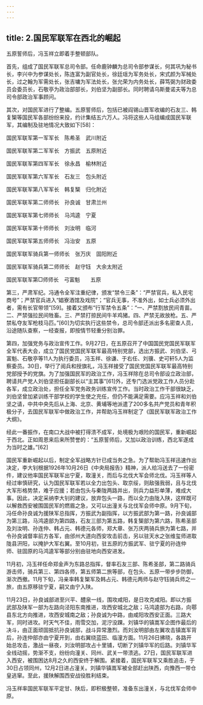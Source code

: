 ```yaml
---
---
---
```

title: 2.国民军联军在西北的崛起
---




五原誓师后，冯玉祥立即着手整顿部队。

首先，组成了国民军联军总司令部。任命鹿钟麟为总司令部参谋长，何其巩为秘书长，李兴中为参谋处长，陈连富为副官处长，徐廷瑶为军务处长，宋式颜为军械处长，过之翰为军需处长，张吉墉为军法处长，张允荣为内务处长，薛笃弼为财政委员会委员长，石敬亭为政治部部长，刘伯坚为副部长。同时聘请乌斯曼诺夫等为总司令部政治军事顾问。

其次，对国民军进行了整编。五原誓师后，包括已被阎锡山晋军收编的石友三、韩复榘等国民军各部纷纷来投，约计集结五六万人。冯将这些人马组编成国民军联军，其编制及驻地情况大致如下[58]：

国民军联军第一军军长　陈希圣　武川附近

国民军联军第二军军长　方振武　五原附近

国民军联军第四军军长　徐永昌　榆林附近

国民军联军第六军军长　石友三　包头附近

国民军联军第八军军长　韩复榘　归化附近

国民军联军第二师师长　孙良诚　甘肃兰州

国民军联军第七师师长　马鸿逵　宁夏

国民军联军第十师师长　刘汝明　临河

国民军联军第五师师长　冯治安　五原

国民军联军骑兵第一师师长　张万庆　固阳附近

国民军联军骑兵第二师师长　赵守钰　大余太附近

国民军联军第□师师长　弓富魁　　五原

第三，严肃军纪。冯通令全军注重纪律，颁发“禁令三条”：“严禁官兵，私入民宅商号”；严禁官兵进入“娼寮酒馆及戏院”；“官兵无事，不准外出，如士兵必须外出者，需有长官带领”[59]。接着又颁布“行军禁令五条”：“一、严禁割放民间青苗。二、严禁强拉民间牲畜。三、严禁打掠民间牛羊鸡猪。四、严禁无故放枪。五、严禁私夺友军枪枝马匹。”[60]为切实执行这些禁令，总司令部还派出多名密查人员，沿途随队查察，一经查报，即按情节轻重分别治罪。

第四，加强党务与政治宣传工作。9月27日，在五原召开了中国国民党国民军联军全军代表大会，成立了国民党国民军联军最高特别党部，选出方振武、刘伯坚、弓富魁、石敬亭等11人为执行委员，冯玉祥、徐谦、于右任、刘骥、史可轩5人为监察委员。30日，举行了阅兵和授旗礼，冯玉祥接受了国民党国民军联军最高特别党部授予的党旗。为了加强国民军的政治工作，冯玉祥除在总司令部设立政治部，聘请共产党人刘伯坚担任副部长以“主其事”[61]外，还专门选派党政工作人员分赴各军，成立政治处，担任全军党务政务训练宣传工作。当时政治工作干部很缺乏，刘伯坚曾加紧训练干部学校的学生使之充任，但仍不能满足需要。应冯玉祥和刘伯坚之请，中共中央先后从上海、北京、黄埔等地派遣了200多名共产党员和青年积极分子，去国民军联军中做政治工作，并帮助冯玉祥制定了《国民军联军政治工作大纲》。

经此一番振作，在南口大战中被打得溃不成军，处境极为艰险的国民军，重新崛起于西北。正如周恩来后来所赞誉的：“五原誓师后，又加以政治训练，西北军遂成为当时之雄。”[62]

国民军重新崛起以后，制定全军战略方针已成当务之急。为了帮助冯玉祥迅速作出决定，李大钊根据1926年10月26日《中央局报告》精神，派人给冯送去了一份密件，建议他率国民军联军出宁夏，取潼关，而后与北伐大军会师北伐。冯玉祥等人经过审慎研究，认为国民军联军若以全力出包头、取京绥，则敌强我弱，且与北伐大军形格势禁，难于应援；若由包头与秦陇两路并出，则兵力益形单薄，难成大事。因此，决定采纳李大钊的建议，放弃包头一路，而以全力由陇入陕，这样既可以解救西安被围国民军的燃眉之急，又可以出潼关与北伐军会师中原。9月下旬，冯任命孙良诚为援陕军总指挥，方振武为副指挥，以方振武部为第一路，孙良诚部为第三路，马鸿逵部为第四路，石友三部为第五路，韩复榘部为第六路，陈希圣部及刘汝明、孙连仲、韩占元、韩德元各师，郑大章、张万庆两骑兵旅为第七路，并令孙良诚督率前方各军，由邠州大道向西安攻击前击，另以驻天水之张维玺师进取陇县汧阳，以掩护大军右翼。至10月初，驻五原的方振武军、驻宁夏的孙连仲师、驻固原的马鸿逵军等部分别由驻地向西安进发。

11月初，冯玉祥任命郑金声为东路总指挥，督率石友三部、陈希圣部，第二路骑兵游击师，骑兵第三、第四各师，第五师第二旅等部，在包头、五原一带步步防御，渐次西撤。11月下旬，冯亲率韩复榘军及韩占元、韩德元两师与赵守钰骑兵师之一旅，由五原移驻宁夏，嗣又由宁入陕。

11月23日，孙良诚部进至兴平、醴泉一线，围攻咸阳，是日攻克咸阳。即以方振武部及陕军一部为左路向泾阳东南推进，攻西安城北之敌；马鸿逵部为右路，向鄠县东北方向推进，攻西安城南之敌；孙良诚为中路，由咸阳攻西安正面。三路大军，同时进攻。时天气不佳，雨雪交加，泥泞没踝。刘镇华的镇嵩军企图作最后的决斗，由正面顽固抵抗孙良诚部，战斗异常激烈。而刘汝明部由左翼攻击镇嵩军背后，孙连仲部亦由宁夏开到，由右翼绕蓝田、临潼方面。11月26日拂晓，各路开始总攻击，激战一昼夜，刘汝明部攻占十里铺，切断了刘镇华军的后路。刘镇华军全线动摇，势渐不支，纷纷向潼关、同州、武关一带溃逃。27日，国民军联军进入西安，被围困达8月之久的西安终于解围。紧接着，国民军联军又乘胜追击，于30日占领同州，12月2日进占潼关。刘镇华镇嵩军被全部赶出陕西，向豫西一带仓皇逃窜。至此，援陕解围西安战役胜利结束。

冯玉祥率国民军联军平定甘、陕后，即积极整顿，准备东出潼关，与北伐军会师中原。